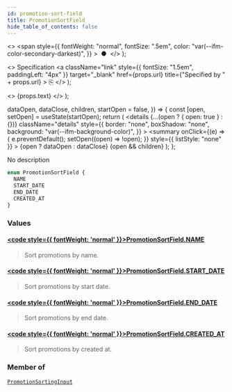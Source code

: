 ```yaml
---
id: promotion-sort-field
title: PromotionSortField
hide_table_of_contents: false
---
```


  <>
    <span
      style={{
        fontWeight: "normal",
        fontSize: ".5em",
        color: "var(--ifm-color-secondary-darkest)",
      }}
    >
      &nbsp;●&nbsp;
    </span>
  </>
);

  <>
    Specification
    <a
      className="link"
      style={{ fontSize: "1.5em", paddingLeft: "4px" }}
      target="\_blank"
      href={props.url}
      title={"Specified by " + props.url}
    >
      ⎘
    </a>
  </>
);

  <>
    <span className={props.class}>{props.text}</span>
  </>
);


  dataOpen,
  dataClose,
  children,
  startOpen = false,
}) => {
  const [open, setOpen] = useState(startOpen);
  return (
    <details
      {...(open ? { open: true } : {})}
      className="details"
      style={{
        border: "none",
        boxShadow: "none",
        background: "var(--ifm-background-color)",
      }}
    >
      <summary
        onClick={(e) => {
          e.preventDefault();
          setOpen((open) => !open);
        }}
        style={{ listStyle: "none" }}
      >
        {open ? dataOpen : dataClose}
      </summary>
      {open && children}
    </details>
  );
};

No description

```graphql
enum PromotionSortField {
  NAME
  START_DATE
  END_DATE
  CREATED_AT
}
```

### Values

#### [<code style={{ fontWeight: 'normal' }}>PromotionSortField.<b>NAME</b></code>](#)

> Sort promotions by name.

#### [<code style={{ fontWeight: 'normal' }}>PromotionSortField.<b>START_DATE</b></code>](#)

> Sort promotions by start date.

#### [<code style={{ fontWeight: 'normal' }}>PromotionSortField.<b>END_DATE</b></code>](#)

> Sort promotions by end date.

#### [<code style={{ fontWeight: 'normal' }}>PromotionSortField.<b>CREATED_AT</b></code>](#)

> Sort promotions by created at.

### Member of

[`PromotionSortingInput`](../../../api-reference/discounts/inputs/promotion-sorting-input) <Badge class="badge badge--secondary" text="input"/>
